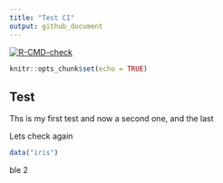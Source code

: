 ```yaml
---
title: "Test CI"
output: github_document
---
```


<!-- badges: start -->
[![R-CMD-check](https://github.com/derek-corcoran-barrios/RGirhubActions/workflows/R-CMD-check/badge.svg)](https://github.com/derek-corcoran-barrios/RGirhubActions/actions)
<!-- badges: end -->

```r
knitr::opts_chunk$set(echo = TRUE)
```

## Test

Ths is my first test and now a second one, and the last

Lets check again

```r
data("iris")
```

ble 2
